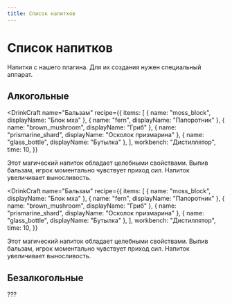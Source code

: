 ```yaml
---
title: Список напитков
---
```


# Список напитков

Напитки с нашего плагина. Для их создания нужен специальный аппарат.

## Алкогольные

<Drinks>

<DrinkCraft
  name="Бальзам"
  recipe={{
    items: [
      { name: "moss_block", displayName: "Блок мха" },
      { name: "fern", displayName: "Папоротник" },
      { name: "brown_mushroom", displayName: "Гриб" },
      { name: "prismarine_shard", displayName: "Осколок призмарина" },
      { name: "glass_bottle", displayName: "Бутылка" },
    ],
    workbench: "Дистиллятор",
    time: 10,
  }}
>
  Этот магический напиток обладает целебными свойствами. Выпив бальзам, игрок
  моментально чувствует приход сил. Напиток увеличивает выносливость.
</DrinkCraft>

<DrinkCraft
  name="Бальзам"
  recipe={{
    items: [
      { name: "moss_block", displayName: "Блок мха" },
      { name: "fern", displayName: "Папоротник" },
      { name: "brown_mushroom", displayName: "Гриб" },
      { name: "prismarine_shard", displayName: "Осколок призмарина" },
      { name: "glass_bottle", displayName: "Бутылка" },
    ],
    workbench: "Дистиллятор",
    time: 10,
  }}
>
  Этот магический напиток обладает целебными свойствами. Выпив бальзам, игрок
  моментально чувствует приход сил. Напиток увеличивает выносливость.
</DrinkCraft>

</Drinks>

## Безалкогольные

???
